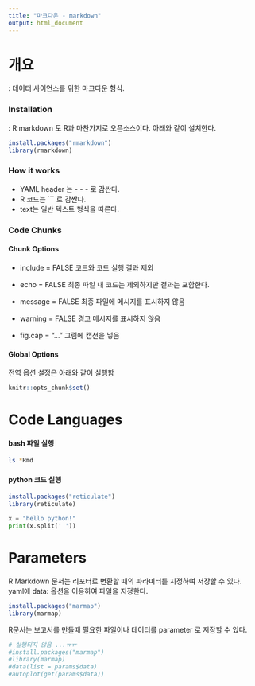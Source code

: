 ```yaml
---
title: "마크다운 - markdown"
output: html_document
---
```


# 개요

: 데이터 사이언스를 위한 마크다운 형식.

### Installation

: R markdown 도 R과 마찬가지로 오픈소스이다. 아래와 같이 설치한다.

```r
install.packages("rmarkdown")
library(rmarkdown)
```

### How it works

-   YAML header 는 - - - 로 감싼다.
-   R 코드는 \`\`\` 로 감싼다.
-   text는 일반 텍스트 형식을 따른다.

### Code Chunks

#### Chunk Options

-   include = FALSE 코드와 코드 실행 결과 제외

-   echo = FALSE 최종 파일 내 코드는 제외하지만 결과는 포함한다.

-   message = FALSE 최종 파일에 메시지를 표시하지 않음

-   warning = FALSE 경고 메시지를 표시하지 않음

-   fig.cap = "..." 그림에 캡션을 넣음

#### Global Options

전역 옵션 설정은 아래와 같이 실행함

```r
knitr::opts_chunk$set()
```

# Code Languages

#### bash 파일 실행

```bash
ls *Rmd
```

#### python 코드 실행

```r
install.packages("reticulate")
library(reticulate)
```

```python

x = "hello python!"
print(x.split(' '))
```

# Parameters

R Markdown 문서는 리포터로 변환할 때의 파라미터를 지정하여 저장할 수 있다. yaml에 data: 옵션을 이용하여 파일을 지정한다.

```r
install.packages("marmap")
library(marmap)
```

R문서는 보고서를 만들때 필요한 파일이나 데이터를 parameter 로 저장할 수 있다.

```r
# 실행되지 않음 ...ㅠㅠ
#install.packages("marmap")
#library(marmap)
#data(list = params$data)
#autoplot(get(params$data))
```
